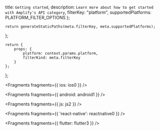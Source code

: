  title: `Getting started`,
  description: `Learn more about how to get started with Amplify's API category`,
  filterKey: "platform",
  supportedPlatforms: PLATFORM_FILTER_OPTIONS
};
      


    return generateStaticPaths(meta.filterKey, meta.supportedPlatforms);
};

    return {
        props: {
            platform: context.params.platform,
            filterKind: meta.filterKey
        }
    };
};


<Fragments fragments={{ ios: ios0 }} />


<Fragments fragments={{ android: android1 }} />


<Fragments fragments={{ js: js2 }} />


<Fragments fragments={{ 'react-native': reactnative0 }} />


<Fragments fragments={{ flutter: flutter3 }} />
